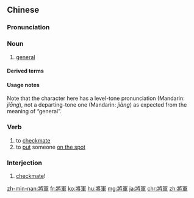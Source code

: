 {{also|将军|将軍}}
==Chinese==
{{zh-forms|s=将军}}

===Pronunciation===
{{zh-pron
|m=jiāngjūn,tl=y
|c=zoeng1 gwan1
|h=pfs=chiông-kiûn
|mn=xm,qz,tw:chiong-kun/zz:chiang-kun
|md=ciŏng-gŭng
|cat=n,v,intj
}}

===Noun===
{{zh-noun}}

# {{lb|zh|military}} [[general]] {{gloss|military rank}}

====Derived terms====
{{zh-der|大將軍|驃騎將軍|車騎將軍|衛將軍|四征將軍|征東將軍|征西將軍|征南將軍|征北將軍|四鎮將軍|鎮東將軍|鎮西將軍|鎮南將軍|鎮北將軍|四方將軍|前將軍|後將軍|左將軍|右將軍|不把將軍為神道|五道將軍|劉猛將軍|大小李將軍|大樹將軍|太平本是將軍定，不許將軍見太平|將軍不下馬，各自奔前程|將軍府|將軍柱|常勝將軍|故將軍|斷頭將軍|楊四將軍|楊泗將軍|白將軍|白馬將軍|盡盤將軍|矬子裡頭選將軍|紅將軍|護軍將軍|鎮國將軍|鐵將軍把門|門神將軍|雲麾將軍碑|飛將軍}}

====Usage notes====
Note that the character {{zh-l|將*}} here has a level-tone pronunciation (Mandarin: ''jiāng''), not a departing-tone one (Mandarin: ''jiàng'') as expected from the meaning of “general”.

===Verb===
{{zh-verb}}

# to [[checkmate]]
# to [[put]] someone [[on the spot]]

===Interjection===
{{zh-interj}}

# [[checkmate]]!

{{zh-cat|Intermediate}}

[[zh-min-nan:將軍]]
[[fr:將軍]]
[[ko:將軍]]
[[hu:將軍]]
[[mg:將軍]]
[[ja:將軍]]
[[chr:將軍]]
[[zh:將軍]]